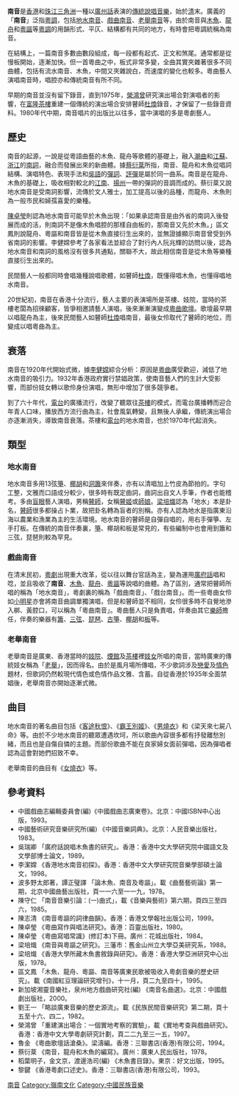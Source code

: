 {{Otheruses|南音 (消歧義)|subject=[[粵調|粵調]]的一種|other=此名稱的其他用法}}
'''南音'''是[[香港|香港]]和[[珠江三角洲|珠江三角洲]]一種以[[廣州話|廣州話]]表演的[[曲艺|傳統說唱音樂]]，始於[[清朝|清]]末。廣義的「'''南音'''」泛指[[粵調|粵調]]，包括[[地水南音|地水南音]]、[[戲曲南音|戲曲南音]]、[[老舉南音|老舉南音]]等，由於南音與[[木魚歌|木魚]]、[[龍舟|龍舟]]和[[粵謳|粵謳]]等[[粵調|粵調]]的用韻形式、平仄、結構都有共同的地方，有時會把粵調統稱為南音。

在結構上，一篇南音多數由數段組成，每一段都有起式、正文和煞尾。通常都是從慢板開始，逐漸加快。但一首粵曲之中，板式非常多變，全曲其實夾雜著很多不同曲體，包括有流水南音、木魚，中間又夾雜說白，而速度的變化也較多。粵曲藝人演唱南音時，唱腔亦和傳統南音有所不同。

早期的南音並沒有留下錄音，直到1975年，[[榮鴻曾|榮鴻曾]]研究演出場合對演唱者的影響，在[[富隆茶樓|富隆茶樓]]重建一個傳統的演出場合安排瞽師[[杜煥|杜煥]]錄音，才保留了一些錄音資料。1980年代中期，南音唱片的出版比以往多，當中演唱的多是粵劇藝人。

==歷史==

南音的起源，一說是從粵語曲藝的木魚、龍舟等歌體的基礎上，融入[[潮曲|潮曲]]和[[江蘇|江蘇]]、[[浙江|浙江]]的[[南詞|南詞]]，融合而發展出來的新曲體。據[[蔡衍棻|蔡衍棻]]所指，南音、龍舟和木魚從唱詞結構、演唱特色、表現手法和[[吳語|吳語]]的[[彈詞|彈詞]]、[[評彈|評彈]]是屬於同一曲系。南音是在龍舟、木魚的基礎上，吸收相對較北的[[江南|江南]]、[[揚州|揚州]]一帶的彈詞的音調而成的。蔡衍棻又說地水南音是受南詞影響，流傳於文人雅士，加工提高以後的品種，而龍舟、木魚則為一般市民和婦孺喜愛的樂種。

[[陳卓瑩|陳卓瑩]]則認為地水南音可能早於木魚出現：「如果承認南音是由外省的南詞入後發展而成的活，則南詞不是像木魚唱腔的那樣自由板的，那南音又先於木魚。」區文鳳則說龍舟、粵謳和南音皆是從木魚直接衍生出來的，並無證據顯示南音曾受到外省南詞的影響。李健嫦參考了各家看法並綜合了對行內人阮兆輝的訪問以後，認為地水南音和南詞的風格沒有很多共通點，關聯不大，故此相信南音是從木魚等樂種直接衍生出來的。

民間藝人一般都同時會唱幾種說唱歌體，如瞽師[[杜煥|杜煥]]，既懂得唱木魚，也懂得唱地水南音。

20世紀初，南音在香港十分流行，藝人主要的表演場所是茶樓、妓院，當時的茶樓老闆為招徠顧客，皆爭相邀請藝人演唱，後來漸漸演變成[[歌壇|粵曲歌壇]]。歌壇最早期以唱龍舟為主，後來民間藝人如瞽師[[杜煥|杜煥]]唱南音，最後女伶取代了瞽師的地位，而變成以唱粵曲為主。

==衰落==

南音在1920年代開始式微，據[[李健嫦|李健嫦]]綜合分析：原因是[[粵曲|粵曲]]廣受歡迎，減低了地水南音的吸引力。1932年香港政府實行禁娼政策，使南音藝人們的生計大受影響，而部份妓女轉以歌伶身份演唱，無形中增加了很多競爭者。

到了六十年代，[[電台|電台]]的廣播流行，改變了聽眾往[[茶樓|茶樓]]的模式，而電台廣播轉而迎合年青人口味，播放西方流行曲為主，社會風氣轉變，且無後人承繼，傳統演出場合亦逐漸消失，導致南音衰落。茶樓和[[電台|電台]]的地水南音，也於1970年代起消失。

==類型==
===地水南音===
{{main|地水南音}}
地水南音多用13弦[[箏|箏]]、[[椰胡|椰胡]]和[[洞簫|洞簫]]來伴奏，亦有以清唱加上竹皮為節拍的。字句工整，文雅而口語成分較少，很多時有既定曲詞，曲詞出自文人手筆，作者也能稽考。多由[[失明|盲眼]]藝人演唱，男稱[[瞽師|瞽師]]，女稱[[瞽姬|瞽姬]]或[[師娘_(藝人)|師娘]]。[[梁培熾|梁培熾]]認為「地水」本是卦名，[[瞽師|瞽師]]很多都操占卜業，故把卦名轉為盲者的別稱。亦有人認為地水是指廣東沿海以農業和漁業為主的生活環境。地水南音的瞽師是自彈自唱的，用右手彈箏、左手打板。在傳統的南音伴奏裏，[[箏|箏]]、椰胡和板是常見的，有些編制中也會用到簫和三弦，琵琶則較為罕見。

===戲曲南音===
{{main|戲曲南音}}
在清末民初，[[粵劇|粵劇]]出現重大改革，從以往以舞台官話為主，變為運用[[廣府話|廣府話]]唱和唸，並且吸收了'''南音'''、[[木魚|木魚]]、[[龍舟|龍舟]]、[[粵謳|粵謳]]等說唱的曲體。為了區別，通常把瞽師所唱的稱為「地水南音」，粵劇裏的稱為「戲曲南音」、「戲台南音」。而一些粵曲女伶如[[小明星|小明星]]亦會將南音曲調單獨演唱，但是和瞽師並不相同，女伶很多時不自覺地滲入梆、黃腔口，可以稱為「粵曲南音」。粵曲藝人只是負責唱，伴奏由其它[[樂師|樂師]]擔任，伴奏的樂器有[[簫|簫]]、[[三弦|三弦]]、[[琵琶|琵琶]]、[[古箏|古箏]]、[[椰胡|椰胡]]和[[板|板]]等。

===老舉南音===
{{main|老舉南音}}
老舉南音是廣東、香港當時的[[妓院|妓院]]、[[煙館|煙館]]及[[茶樓|茶樓]]裡[[妓女|妓女]]所唱的南音，當時廣東的傳統妓女稱為「[[老舉|老舉]]」，因而得名。由於是風月場所傳唱，不少歌詞涉及[[戀愛|戀愛]]及[[情色|情色]]題材，但歌詞仍然較現代情色或色情作品文雅、含蓄。自從香港於1935年全面禁娼後，老舉南音亦開始逐漸式微。

==曲目==
地水南音的著名曲目包括《[[客途秋恨|客途秋恨]]》、《[[霸王別姬|霸王別姬]]》、《[[男燒衣|男燒衣]]》和《梁天來七屍八命》等。由於不少地水南音的聽眾遭遇坎坷，所以歌曲內容很多都有抒發離愁別緒，而且也是自傷自憐的主題。而部份歌曲不能在良家婦女面前彈唱，因為彈唱者認為這會對她們招致不幸。

老舉南音的曲目有《[[女燒衣|女燒衣]]》等。
==參考資料==

* 中國戲曲志編輯委員會(編)《中國戲曲志廣東卷》。北京：中國ISBN中心出版，1993。
* 中國藝術研究音樂研究所(編) 《中國音樂詞典》。北京：人民音樂出版社，1983。
* 吳瑞卿 「廣府話說唱木魚書的研究」。香港：香港中文大學研究院中國語文及文學部博士論文，1989。
* 李潔嫦 《香港地水南音初探》。香港：香港中文大學研究院音樂學部碩士論文，1998。
* 波多野太郎著，譚正璧譯 「論木魚、南音及粵謳」。載《曲藝藝術論》第一期，北京中國曲藝出版社，頁一一六至一一九，1978。
* 陳守仁 「南音音樂引論：(一)曲式」，載《音樂與藝術》第六期，頁四三至四六，1985。
* 陳志清 《南音粵謳的詞律曲韻》。香港：香港文學報社出版公司，1999。
* 陳卓瑩 《粵曲寫作與唱法研究》。香港：百靈出版社，1980。
* 陳卓瑩 《粵曲寫唱常識》(修訂本)下冊。廣州：花城出版社，1984。
* 梁培熾 《南音與粵謳之研究》。三藩市：舊金山州立大學亞美研究系，1988。
* 梁培熾 《香港大學所藏木魚書敘錄與研究》。香港：香港大學亞洲研究中心出版，1978。
* 區文鳳 「木魚、龍舟、粵謳、南音等廣東民歌被吸收入粵劇音樂的歷史研究」。載《南國紅豆理論研究增刊》，十一月，頁二九至四十，1995。
* 新加坡湘靈音樂社，泉州地方戲曲研究社(編) 《南音名曲選》。北京：中國戲劇出版社，2000。
* 劉王一 「略談廣東音樂的歷史源流」。載《民族民間音樂研究》第二期，頁十五至十六、四二，1982。
* 榮鴻曾 「重建演出場合：一個實地考察的實驗」，載《實地考查與戲曲研究》。香港：香港中文大學粵劇研究計劃，頁二二九至三一五，1997。
* 魯金 《粵曲歌壇話滄桑》。梁濤編。香港：三聯書店(香港)有限公司，1994。
* 蔡衍棻 《南音，龍舟和木魚的編寫》。廣州：廣東人民出版社，1978。
* 稻葉明子，金文京，渡邊浩司(編) 《木魚書目錄》。東京：好文出版，1995。
* 黎鍵 《香港粵劇口述史》。香港：三聯書店(香港)有限公司，1993。



{{粵語}}
[[Category:南音|]]
[[Category:嶺南文化|Category:嶺南文化]]
[[Category:中國民族音樂|Category:中國民族音樂]]